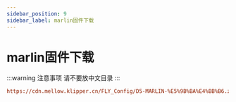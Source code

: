 ```yaml
---
sidebar_position: 9
sidebar_label: marlin固件下载
---
```


# marlin固件下载

:::warning 注意事项
请不要放中文目录
:::

```cfg
https://cdn.mellow.klipper.cn/FLY_Config/D5-MARLIN-%E5%9B%BA%E4%BB%B6.zip
```